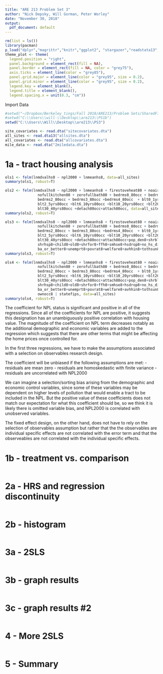 ```yaml
---
title: "ARE 213 Problem Set 3"
author: "Nick Depsky, Will Gorman, Peter Worley"
date: "November 30, 2018"
output:
  pdf_document: default
---
```


```r
rm(list = ls())
library(pacman)
p_load("dplyr","magrittr","knitr","ggplot2", "stargazer","readstata13","sandwich","lfe")
theme_plot <- theme(
  legend.position = "right",
  panel.background = element_rect(fill = NA),
  panel.border = element_rect(fill = NA, color = "grey75"),
  axis.ticks = element_line(color = "grey85"),
  panel.grid.major = element_line(color = "grey95", size = 0.2),
  panel.grid.minor = element_line(color = "grey95", size = 0.2),
  legend.key = element_blank(),
  legend.title = element_blank(),
  legend.spacing.x = unit(0.3, "cm"))
```

Import Data

```r
#setwd("~/Dropbox/Berkeley_tings/Fall 2018/ARE213/Problem Sets/SharedFiles/are213/PS2b")
#setwd("C:\\Users\\will-\\Desktop\\are213\\PS1b")
setwd("C:\\Users\\Will\\Desktop\\are213\\PS3")

site_covariates <- read.dta("sitecovariates.dta")
all_sites <- read.dta13("allsites.dta")
all_covariates <- read.dta("allcovariates.dta")
mile_data <- read.dta("2miledata.dta")

```

# 1a - tract housing analysis
```r
ols1 <- felm(lnmdvalhs0 ~ npl2000 + lnmeanhs8, data=all_sites) 
summary(ols1, robust=T)
```

```r
ols2 <- felm(lnmdvalhs0 ~ npl2000 + lnmeanhs8 + firestoveheat80 + noaircond80 +
               nofullkitchen80 + zerofullbath80 + bedrms0_80occ + bedrms1_80occ + 
               bedrms2_80occ + bedrms3_80occ +bedrms4_80occ  + blt0_1yrs80occ +
               blt2_5yrs80occ +blt6_10yrs80occ +blt10_20yrs80occ +blt20_30yrs80occ +
               blt30_40yrs80occ +detach80occ+attach80occ, data=all_sites) 
summary(ols2, robust=T)
```

```r
ols3 <- felm(lnmdvalhs0 ~ npl2000 + lnmeanhs8 + firestoveheat80 + noaircond80 +
               nofullkitchen80 + zerofullbath80 + bedrms0_80occ + bedrms1_80occ + 
               bedrms2_80occ + bedrms3_80occ +bedrms4_80occ  + blt0_1yrs80occ +
               blt2_5yrs80occ +blt6_10yrs80occ +blt10_20yrs80occ +blt20_30yrs80occ +
               blt30_40yrs80occ +detach80occ+attach80occ+pop_den8+shrblk8+
               shrhsp8+child8+old8+shrfor8+ffh8+smhse8+hsdrop8+no_hs_diploma8+
               ba_or_better8+unemprt8+povrat8+welfare8+avhhin8+tothsun8+ownocc8, data=all_sites) 
summary(ols3, robust=T)
```

```r
ols4 <- felm(lnmdvalhs0 ~ npl2000 + lnmeanhs8 + firestoveheat80 + noaircond80 +
               nofullkitchen80 + zerofullbath80 + bedrms0_80occ + bedrms1_80occ + 
               bedrms2_80occ + bedrms3_80occ +bedrms4_80occ  + blt0_1yrs80occ +
               blt2_5yrs80occ +blt6_10yrs80occ +blt10_20yrs80occ +blt20_30yrs80occ +
               blt30_40yrs80occ +detach80occ+attach80occ+pop_den8+shrblk8+
               shrhsp8+child8+old8+shrfor8+ffh8+smhse8+hsdrop8+no_hs_diploma8+
               ba_or_better8+unemprt8+povrat8+welfare8+avhhin8+tothsun8+
               ownocc8 | statefips, data=all_sites) 
summary(ols4, robust=T)
```

The coefficient for NPL status is significant and positive in all of the regressions. Since all of the coefficients for NPL are positive, it suggests this designation has an unambiguously positive correlation with housing value. The magnitude of the coefficient on NPL term decreases notably as the additional demographic and economic variables are added to the regression which suggests that there are other terms that might be affecting the home prices once controlled for.


In the first three regressions, we have to make the assumptions associated with a selection on observables research design. 

The coefficient will be unbiased if the following assumptions are met:
- residuals are mean zero
- residuals are homoskedastic with finite variance
- residuals are uncorrelated with NPL2000

We can imagine a selection/sorting bias arising from the demographic and economic control variables, since some of these variables may be dependent on higher levels of pollution that would enable a tract to be included in the NPL. But the positive value of these coefficients does not match our expectation for what this coefficient should be, so we think it is likely there is omitted variable bias, and NPL2000 is correlated with unobserved variables.

The fixed effect design, on the other hand, does not have to rely on the selection of observables assumption but rather that the the observables are individual specific effects are not correlated with the error term and that the observeables are not correlated with the individual specific effects.


# 1b - treatment vs. comparison
```r

```

# 2a - HRS and regression discontinuity
```r

```

# 2b - histogram
```r

```

# 3a - 2SLS
```r

```

# 3b - graph results
```r

```

# 3c - graph results #2
```r

```

# 4 - More 2SLS
```r

```

# 5 - Summary


